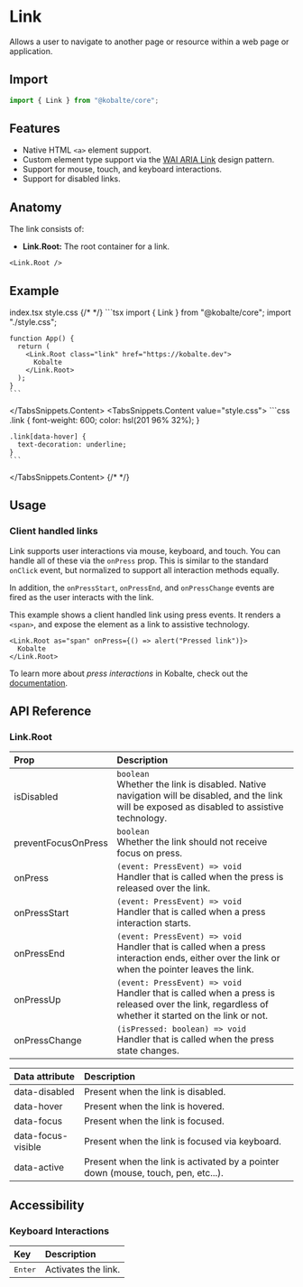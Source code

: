 
# Link

Allows a user to navigate to another page or resource within a web page or application.

## Import

```ts
import { Link } from "@kobalte/core";
```

## Features

- Native HTML `<a>` element support.
- Custom element type support via the [WAI ARIA Link](https://www.w3.org/WAI/ARIA/apg/patterns/link/) design pattern.
- Support for mouse, touch, and keyboard interactions.
- Support for disabled links.

## Anatomy

The link consists of:

- **Link.Root:** The root container for a link.

```tsx
<Link.Root />
```

## Example

<Preview>
  <BasicExample />
</Preview>

<TabsSnippets>
  <TabsSnippets.List>
    <TabsSnippets.Trigger value="index.tsx">index.tsx</TabsSnippets.Trigger>
    <TabsSnippets.Trigger value="style.css">style.css</TabsSnippets.Trigger>
  </TabsSnippets.List>
  {/* <!-- prettier-ignore-start --> */}
  <TabsSnippets.Content value="index.tsx">
    ```tsx
    import { Link } from "@kobalte/core";
    import "./style.css";

    function App() {
      return (
        <Link.Root class="link" href="https://kobalte.dev">
          Kobalte
        </Link.Root>
      );
    }
    ```

  </TabsSnippets.Content>
  <TabsSnippets.Content value="style.css">
    ```css
    .link {
      font-weight: 600;
      color: hsl(201 96% 32%);
    }

    .link[data-hover] {
      text-decoration: underline;
    }
    ```

  </TabsSnippets.Content>
  {/* <!-- prettier-ignore-end -->*/}
</TabsSnippets>

## Usage

### Client handled links

Link supports user interactions via mouse, keyboard, and touch. You can handle all of these via the `onPress` prop. This is similar to the standard `onClick` event, but normalized to support all interaction methods equally.

In addition, the `onPressStart`, `onPressEnd`, and `onPressChange` events are fired as the user interacts with the link.

This example shows a client handled link using press events. It renders a `<span>`, and expose the element as a link to assistive technology.

<Preview>
  <ClientHandledExample />
</Preview>

```tsx
<Link.Root as="span" onPress={() => alert("Pressed link")}>
  Kobalte
</Link.Root>
```

To learn more about _press interactions_ in Kobalte, check out the [documentation](/docs/core/overview/press-interactions).

## API Reference

### Link.Root

| Prop                | Description                                                                                                                                             |
| :------------------ | :------------------------------------------------------------------------------------------------------------------------------------------------------ |
| isDisabled          | `boolean` <br/> Whether the link is disabled. Native navigation will be disabled, and the link will be exposed as disabled to assistive technology.     |
| preventFocusOnPress | `boolean` <br/> Whether the link should not receive focus on press.                                                                                     |
| onPress             | `(event: PressEvent) => void` <br/> Handler that is called when the press is released over the link.                                                    |
| onPressStart        | `(event: PressEvent) => void` <br/> Handler that is called when a press interaction starts.                                                             |
| onPressEnd          | `(event: PressEvent) => void` <br/> Handler that is called when a press interaction ends, either over the link or when the pointer leaves the link.     |
| onPressUp           | `(event: PressEvent) => void` <br/> Handler that is called when a press is released over the link, regardless of whether it started on the link or not. |
| onPressChange       | `(isPressed: boolean) => void` <br/> Handler that is called when the press state changes.                                                               |

| Data attribute     | Description                                                                       |
| :----------------- | :-------------------------------------------------------------------------------- |
| data-disabled      | Present when the link is disabled.                                                |
| data-hover         | Present when the link is hovered.                                                 |
| data-focus         | Present when the link is focused.                                                 |
| data-focus-visible | Present when the link is focused via keyboard.                                    |
| data-active        | Present when the link is activated by a pointer down (mouse, touch, pen, etc...). |

## Accessibility

### Keyboard Interactions

| Key              | Description         |
| :--------------- | :------------------ |
| <Kbd>Enter</Kbd> | Activates the link. |
